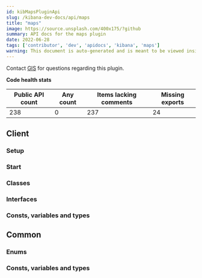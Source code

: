 ```yaml
---
id: kibMapsPluginApi
slug: /kibana-dev-docs/api/maps
title: "maps"
image: https://source.unsplash.com/400x175/?github
summary: API docs for the maps plugin
date: 2022-06-28
tags: ['contributor', 'dev', 'apidocs', 'kibana', 'maps']
warning: This document is auto-generated and is meant to be viewed inside our experimental, new docs system. Reach out in #docs-engineering for more info.
---
```




Contact [GIS](https://github.com/orgs/elastic/teams/kibana-gis) for questions regarding this plugin.

**Code health stats**

| Public API count  | Any count | Items lacking comments | Missing exports |
|-------------------|-----------|------------------------|-----------------|
| 238 | 0 | 237 | 24 |

## Client

### Setup
<DocDefinitionList data={[mapsObj.client.setup]}/>

### Start
<DocDefinitionList data={[mapsObj.client.start]}/>

### Classes
<DocDefinitionList data={mapsObj.client.classes}/>

### Interfaces
<DocDefinitionList data={mapsObj.client.interfaces}/>

### Consts, variables and types
<DocDefinitionList data={mapsObj.client.misc}/>

## Common

### Enums
<DocDefinitionList data={mapsObj.common.enums}/>

### Consts, variables and types
<DocDefinitionList data={mapsObj.common.misc}/>

